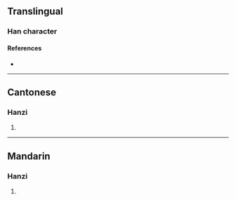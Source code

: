 {{character info}}
==Translingual==

===Han character===
{{Han char|rn=61|rad=心|as=06|sn=9|four=98014|canj=POMG|ids=⿰忄全}}

====References====
* {{Han ref|kx=0385.190|dkj=10600|dj=0717.070|hdz=42296.140|uh=606E|ud=24686|bh=CED1|bd=52945}}

----

==Cantonese==

===Hanzi===
{{yue-hanzi|jyut=[[cyun4]]|y=chyun4}}

# {{rfdef|yue|sort=心06}}

----

==Mandarin==

===Hanzi===
{{cmn-hanzi|pin=[[quán]] ([[quan2]])|wg=ch'üan<sup>2</sup>}}

# {{rfdef|cmn|sort=心06}}
